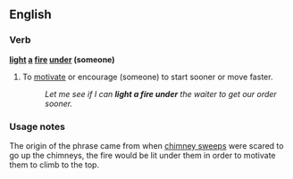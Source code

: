 ==English==

===Verb===
'''[[light]] [[a]] [[fire]] [[under]] (someone)'''

# {{context|idiomatic}} To [[motivate]] or encourage (someone) to start sooner or move faster.
#: ''Let me see if I can '''light a fire under''' the waiter to get our order sooner.''

===Usage notes===

The origin of the phrase came from when [[chimney sweep]]s were scared to go up the chimneys, the fire would be lit under them in order to motivate them to climb to the top.